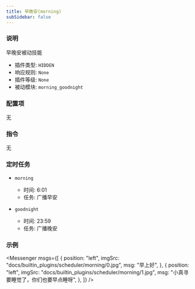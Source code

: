 ```yaml
---
title: 早晚安(morning)
subSidebar: false
---
```



### 说明

早晚安被动技能

- 插件类型: `HIDDEN`
- 响应规则: `None`
- 插件等级: `None`
- 被动模块: `morning_goodnight`

### 配置项

无

### 指令

无

### 定时任务

- `morning`

  - 时间: 6:01
  - 任务: 广播早安

- `goodnight`
  - 时间: 23:59
  - 任务: 广播晚安

### 示例

<Messenger
  msgs={[
    {
      position: "left",
      imgSrc: "docs/builtin_plugins/scheduler/morning/0.jpg",
      msg: "早上好",
    },
    {
      position: "left",
      imgSrc: "docs/builtin_plugins/scheduler/morning/1.jpg",
      msg: "小真寻要睡觉了，你们也要早点睡呀",
    },
  ]}
/>
